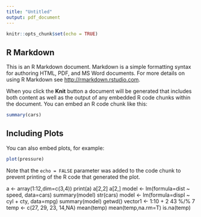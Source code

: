 ```yaml
---
title: "Untitled"
output: pdf_document
---
```


```r
knitr::opts_chunk$set(echo = TRUE)
```

## R Markdown

This is an R Markdown document. Markdown is a simple formatting syntax for authoring HTML, PDF, and MS Word documents. For more details on using R Markdown see <http://rmarkdown.rstudio.com>.

When you click the **Knit** button a document will be generated that includes both content as well as the output of any embedded R code chunks within the document. You can embed an R code chunk like this:

```r
summary(cars)
```

## Including Plots

You can also embed plots, for example:

```r
plot(pressure)
```

Note that the `echo = FALSE` parameter was added to the code chunk to prevent printing of the R code that generated the plot.


a <- array(1:12,dim=c(3,4))
print(a)
a[2,2]
a[2,]
model <- lm(formula=dist ~ speed, data=cars)
summary(model)
str(cars)
model <- lm(formula=displ ~ cyl + cty, data=mpg)
summary(model)
getwd()
vector1 <- 1:10 + 2
43 %/% 7
temp <- c(27, 29, 23, 14,NA)
mean(temp)
mean(temp,na.rm=T)
is.na(temp)